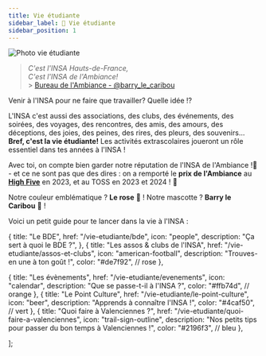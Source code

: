 ```yaml
---
title: Vie étudiante
sidebar_label: 🎏 Vie étudiante
sidebar_position: 1
---
```



![Photo vie étudiante](@site/static/img/insa/vie-etudiante.webp)

> _C'est l'INSA Hauts-de-France, <br/>
> C'est l'INSA de l'Ambiance!_ <br/> > [Bureau de l'Ambiance - @barry_le_caribou](https://www.instagram.com/barry_le_caribou/)

Venir à l'INSA pour ne faire que travailler? Quelle idée !?

L'INSA c'est aussi des associations, des clubs, des événements, des soirées, des voyages, des rencontres, des amis, des amours, des déceptions, des joies, des peines, des rires, des pleurs, des souvenirs... **Bref, c'est la vie étudiante!** Les activités extrascolaires joueront un rôle essentiel dans tes années à l'INSA !

Avec toi, on compte bien garder notre réputation de l'INSA de l'Ambiance !🩷 - et ce ne sont pas que des dires : on a remporté le **prix de l'Ambiance** au **[High Five](/vie-etudiante/evenements#le-h5---high-five)** en 2023, et au TOSS en 2023 et 2024 ! 🎉

Notre couleur emblématique ? **Le rose** 🌸 ! Notre mascotte ? **Barry le Caribou** 🫎 !

Voici un petit guide pour te lancer dans la vie à l'INSA :


{
title: "Le BDE",
href: "/vie-etudiante/bde",
icon: "people",
description: "Ça sert à quoi le BDE ?",
},
{
title: "Les assos & clubs de l'INSA",
href: "/vie-etudiante/assos-et-clubs",
icon: "american-football",
description: "Trouves-en une à ton goût !",
color: "#de7f92", // rose
},

{
title: "Les évènements",
href: "/vie-etudiante/evenements",
icon: "calendar",
description: "Que se passe-t-il à l'INSA ?",
color: "#ffb74d", // orange
},
{
title: "Le Point Culture",
href: "/vie-etudiante/le-point-culture",
icon: "beer",
description: "Apprends à connaître l'INSA !",
color: "#4caf50", // vert
},
{
title: "Quoi faire à Valenciennes ?",
href: "/vie-etudiante/quoi-faire-a-valenciennes",
icon: "trail-sign-outline",
description: "Nos petits tips pour passer du bon temps à Valenciennes !",
color: "#2196f3", // bleu
},

];

<FuturEtudiantCards cards={cards} />
